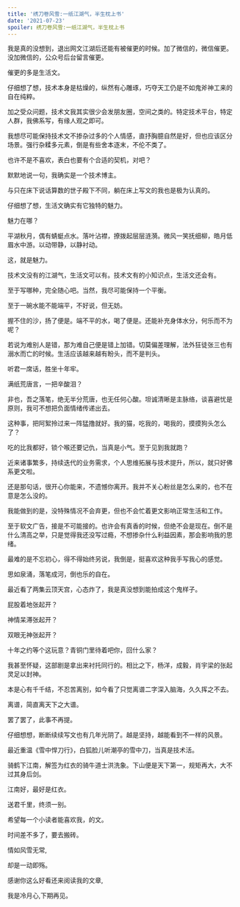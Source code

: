 ```yaml
---
title: '绣刀卷风雪:一纸江湖气，半生枕上书'
date: '2021-07-23'
spoiler: 绣刀卷风雪:一纸江湖气，半生枕上书
---
```



我是真的没想到，退出网文江湖后还能有被催更的时候。加了微信的，微信催更。没加微信的，公众号后台留言催更。

催更的多是生活文。

仔细想了想，技术本身是枯燥的，纵然有心雕琢，巧夺天工仍是不如鬼斧神工来的自在纯粹。

加之受众问题，技术文我其实很少会发朋友圈，空间之类的。特定技术平台，特定人群，我佛系写，有缘人观之即可。

我想尽可能保持技术文不掺杂过多的个人情感，直抒胸臆自然是好，但也应该区分场景。强行杂糅多元素，倒是有些舍本逐末，不伦不类了。

也许不是不喜欢，表白也要有个合适的契机，对吧？

默默地说一句，我确实是一个技术博主。

与只在床下说话算数的世子殿下不同，躺在床上写文的我也是极为认真的。

仔细想了想，生活文确实有它独特的魅力。

魅力在哪？

平湖秋月，偶有蜻蜓点水。落叶沾襟，撩拨起层层涟漪。微风一笑抚细柳，皓月低眉水中游。以动带静，以静衬动。

这，就是魅力。

技术文没有的江湖气，生活文可以有。技术文有的小知识点，生活文还会有。

至于写哪种，完全随心吧。当然，我尽可能保持一个平衡。

至于一碗水能不能端平，不好说，但无妨。

握不住的沙，扬了便是。端不平的水，喝了便是。还能补充身体水分，何乐而不为呢？

若说为难别人是错，那为难自己便是错上加错。切莫偏差理解，法外狂徒张三也有溺水而亡的时候。生活应该越来越有盼头，而不是判头。

听君一席话，胜坐十年牢。

满纸荒唐言，一把辛酸泪？

非也，吾之落笔，绝无半分荒唐，也无任何心酸。坦诚清晰是主脉络，谈喜避忧是原则，我可不想把负面情绪传递出去。

这种事，把阿絮拎过来一阵猛撸就好。我的猫，吃我的，喝我的，摸摸狗头怎么了？

吃的比我都好，锁个喉还要记仇，当真是小气。至于见到我就跑？

近来诸事繁多，持续迭代的业务需求，个人思维拓展与技术提升，所以，就只好佛系更文啦。

还是那句话，很开心你能来，不遗憾你离开。我并不关心粉丝是怎么来的，也不在意是怎么没的。

我能做到的是，没特殊情况不会弃更，但也不会忙着更文影响正常生活和工作。

至于软文广告，接是不可能接的。也许会有真香的时候，但绝不会是现在。倒不是什么清高之举，只是觉得我还没写过瘾，不想掺杂什么利益因素，那会影响我的思绪。

最难的是不忘初心，得不得始终另说，我倒是，挺喜欢这种我手写我心的感觉。

思如泉涌，落笔成河，倒也乐的自在。

最近看了两集云顶天宫，心态炸了，我是真没想到能拍成这个鬼样子。

屁股着地张起开？

神情呆滞张起开？


双眼无神张起开？

十年之约等个这玩意？青铜门里待着吧你，回什么家？

我甚至怀疑，这部剧是拿出来衬托同行的。相比之下，杨洋，成毅，肖宇梁的张起灵足以封神。

本是心有千千结，不忍苦离别，如今看了只觉离谱二字深入脑海，久久挥之不去。

离谱，简直离天下之大谱。

罢了罢了，此事不再提。

仔细想想，断断续续写文也有几年光阴了。越是坚持，越能看到不一样的风景。

最近重温《雪中悍刀行》，白狐脸儿听潮亭的雪中刀，当真是技术活。

骑鹤下江南，解签为红衣的骑牛道士洪洗象。下山便是天下第一，规矩再大，大不过其身后剑。

江南好，最好是红衣。

送君千里，终须一别。

希望每一个小读者能喜欢我，的文。

时间差不多了，要去搬砖。

情如风雪无常,

却是一动即殇。

感谢你这么好看还来阅读我的文章,

我是冷月心,下期再见。





